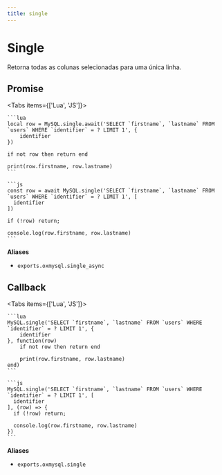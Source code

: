 ```yaml
---
title: single
---
```



# Single

Retorna todas as colunas selecionadas para uma única linha.

## Promise

<Tabs items={['Lua', 'JS']}>
  <Tab>

    ```lua
    local row = MySQL.single.await('SELECT `firstname`, `lastname` FROM `users` WHERE `identifier` = ? LIMIT 1', {
        identifier
    })

    if not row then return end

    print(row.firstname, row.lastname)
    ```

  </Tab>
  <Tab>

    ```js
    const row = await MySQL.single('SELECT `firstname`, `lastname` FROM `users` WHERE `identifier` = ? LIMIT 1', [
      identifier
    ])

    if (!row) return;

    console.log(row.firstname, row.lastname)
    ```

  </Tab>
</Tabs>

**Aliases**

- `exports.oxmysql.single_async`

## Callback

<Tabs items={['Lua', 'JS']}>
  <Tab>

    ```lua
    MySQL.single('SELECT `firstname`, `lastname` FROM `users` WHERE `identifier` = ? LIMIT 1', {
        identifier
    }, function(row)
        if not row then return end

        print(row.firstname, row.lastname)
    end)
    ```

  </Tab>
  <Tab>

    ```js
    MySQL.single('SELECT `firstname`, `lastname` FROM `users` WHERE `identifier` = ? LIMIT 1', [
      identifier
    ], (row) => {
      if (!row) return;

      console.log(row.firstname, row.lastname)
    })
    ```

  </Tab>
</Tabs>

**Aliases**

- `exports.oxmysql.single`
